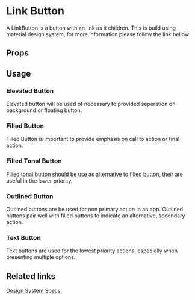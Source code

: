 

<Meta of={LinkButtonStories} />

# Link Button

A LinkButton is a button with an link as it children. This is build using material design system, for more information please follow the link bellow

## Props

<Controls />

## Usage

### Elevated Button

Elevated button will be used of necessary to provided seperation on background or floating button.

<Canvas of={LinkButtonStories.Elevated} />

### Filled Button

Filled Button is important to provide emphasis on call to action or final action.

<Canvas of={LinkButtonStories.Filled} />

### Filled Tonal Button

Filled tonal button should be use as alternative to filled button, their are useful in the lower priority.

<Canvas of={LinkButtonStories.FilledTonal} />

### Outlined Button

Outlined buttons are be used for non primary action in an app. Outlined buttons pair well with filled buttons to indicate an alternative, secondary action.

<Canvas of={LinkButtonStories.Outlined} />

### Text Button

Text buttons are used for the lowest priority actions, especially when presenting multiple options.

<Canvas of={LinkButtonStories.Text} />

## Related links

[Design System Specs](https://m3.material.io/components/buttons/specs)
